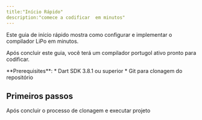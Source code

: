 ```yaml
---
title:"Início Rápido"
description:"comece a codificar  em minutos"
---
```



Este guia de início rápido mostra como configurar e implementar o compilador LiPo  em minutos.

Após concluir este guia, você terá um compilador portugol  ativo pronto para codificar.

<Info>
  **Prerequisites**: 
  * Dart SDK 3.8.1 ou superior
  * Git para clonagem do repositório
</Info>

## Primeiros passos

Após concluir o processo de clonagem e executar projeto 

